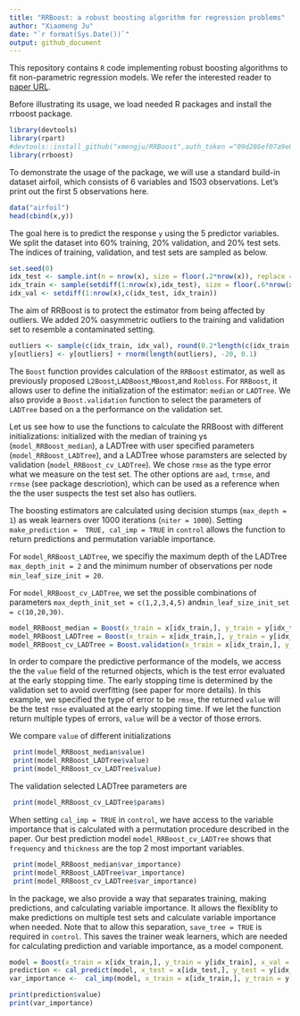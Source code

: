 ```yaml
---
title: "RRBoost: a robust boosting algorithm for regression problems"
author: "Xiaomeng Ju"
date: "`r format(Sys.Date())`"
output: github_document
---
```


This repository contains `R` code implementing 
robust boosting algorithms to fit non-parametric regression models. 
We refer the interested reader to [paper URL](https://github.com).

Before illustrating its usage, we load needed R packages and 
install the rrboost package. 


```r
library(devtools)
library(rpart)
#devtools::install_github("xmengju/RRBoost",auth_token ="09d286ef07a9e052c6aa0f02729a137250b91a76",force = TRUE)
library(rrboost)
```

To demonstrate the usage of the package, we will use a standard build-in dataset airfoil, which consists of 6 variables and 1503 observations. Let's print out the first 5 observations here. 

```r
data("airfoil")
head(cbind(x,y))
```

The goal here is to predict the response `y` using the 5 predictor variables. We split the dataset into 60% training, 20% validation, and 20% test sets. The indices of training,  validation, and test sets are sampled as below. 

```r
set.seed(0)
idx_test <- sample.int(n = nrow(x), size = floor(.2*nrow(x)), replace = F)
idx_train <- sample(setdiff(1:nrow(x),idx_test), size = floor(.6*nrow(x)))
idx_val <- setdiff(1:nrow(x),c(idx_test, idx_train)) 
```

The aim of RRBoost is to protect the estimator from being affected by outliers. We added 20% oasymmetric outliers to the training and validation set to resemble a contaminated setting. 

```r
outliers <- sample(c(idx_train, idx_val), round(0.2*length(c(idx_train, idx_val))))
y[outliers] <- y[outliers] + rnorm(length(outliers), -20, 0.1)
```

The `Boost` function provides calculation of the `RRBoost` estimator, as well as previously proposed `L2Boost`,`LADBoost`,`MBoost`,and `Robloss`.  For `RRBoost`, it allows user to define the initialization of the estimator:  `median` or `LADTree`. We also provide a `Boost.validation` function to select the parameters of `LADTree` based on a the performance on the validation set.  


Let us see how to use the functions to calculate the RRBoost with different initializations: initialized with the median of training ys (`model_RRBoost_median`), a LADTree with user specified parameters (`model_RRBoost_LADTree`), and a LADTree whose paramsters are selected by validation (`model_RRBoost_cv_LADTree`). We chose `rmse` as the type error what we measure on the test set. The other options are `aad`, `trmse`, and `rrmse` (see package descriotion), which can be used as a reference when the the user suspects the test set also has outliers.

The boosting estimators are calculated using decision stumps (`max_depth = 1`) as weak learners over 1000 iterations (`niter = 1000`). Setting `make_prediction =  TRUE, cal_imp = TRUE` in `control`  allows the function to return predictions and permutation variable importance. 

For `model_RRBoost_LADTree`, we specifiy the maximum depth of the LADTree `max_depth_init = 2` and the minimum number of observations per node `min_leaf_size_init = 20`.  

For `model_RRBoost_cv_LADTree`, we set the possible combinations of parameters `max_depth_init_set = c(1,2,3,4,5)` and`min_leaf_size_init_set = c(10,20,30)`. 

```r
model_RRBoost_median = Boost(x_train = x[idx_train,], y_train = y[idx_train], x_val = x[idx_val,], y_val = y[idx_val], x_test = x[idx_test,], y_test = y[idx_test], type = "RRBoost",error = "rmse", y_init = "median", max_depth = 1, niter = 1000, control = Boost.control(make_prediction =  TRUE, cal_imp = TRUE))
model_RRBoost_LADTree = Boost(x_train = x[idx_train,], y_train = y[idx_train], x_val = x[idx_val,], y_val = y[idx_val], x_test = x[idx_test,], y_test = y[idx_test], type = "RRBoost",error = "rmse", y_init = "LADTree", max_depth = 1, niter = 1000, control = Boost.control(max_depth_init = 2,min_leaf_size_init = 20, make_prediction =  TRUE, cal_imp = TRUE))
model_RRBoost_cv_LADTree = Boost.validation(x_train = x[idx_train,], y_train = y[idx_train], x_val = x[idx_val,], y_val = y[idx_val], x_test = x[idx_test,], y_test = y[idx_test], type = "RRBoost", error = "rmse", y_init = "LADTree", max_depth = 1, niter = 1000, max_depth_init_set = c(1,2,3,4,5), min_leaf_size_init_set = c(10,20,30), control = Boost.control(make_prediction =  TRUE, cal_imp = TRUE))
```

In order to compare the predictive performance of the models, we access the the `value` field of the returned objects, which is the test error evaluated at the early stopping time. The early stopping time is determined by the validation set to avoid overfitting (see paper for more details).  In this example, we specified the type of error to be `rmse`, the returned `value` will be the test `rmse` evaluated at the early stopping time.  If we let the function return multiple types of errors, `value` will be a vector of those errors. 

We compare `value` of different initializations

```r
 print(model_RRBoost_median$value)
 print(model_RRBoost_LADTree$value)
 print(model_RRBoost_cv_LADTree$value)
```

The validation selected LADTree parameters  are
```r
 print(model_RRBoost_cv_LADTree$params)
```

When setting `cal_imp = TRUE` in `control`, we have access to the variable importance that is calculated with a permutation procedure described in the paper. Our best prediction model `model_RRBoost_cv_LADTree`  shows that `frequency` and `thickness` are the top 2 most important variables. 

```r
 print(model_RRBoost_median$var_importance)
 print(model_RRBoost_LADTree$var_importance)
 print(model_RRBoost_cv_LADTree$var_importance)
```

In the package, we also provide a way that separates training, making predictions, and calculating variable importance. It allows the flexiblity to make predictions on multiple test sets and calculate variable importance when needed. Note that to allow this separation, `save_tree = TRUE` is required in `control`. This saves the trainer weak learners, which are needed for calculating prediction and variable importance, as a model component. 

```r
model = Boost(x_train = x[idx_train,], y_train = y[idx_train], x_val = x[idx_val,], y_val = y[idx_val], x_test = x[idx_test,], y_test = y[idx_test], type = "RRBoost",error = "rmse", y_init = "LADTree", max_depth = 1, niter = 1000, control = Boost.control(max_depth_init = 2,min_leaf_size_init = 20,save_tree = TRUE, make_prediction =  FALSE, cal_imp = FALSE))
prediction <- cal_predict(model, x_test = x[idx_test,], y_test = y[idx_test])
var_importance <-  cal_imp(model, x_train = x[idx_train,], y_train = y[idx_train])
```
```r
print(prediction$value)
print(var_importance)
```
